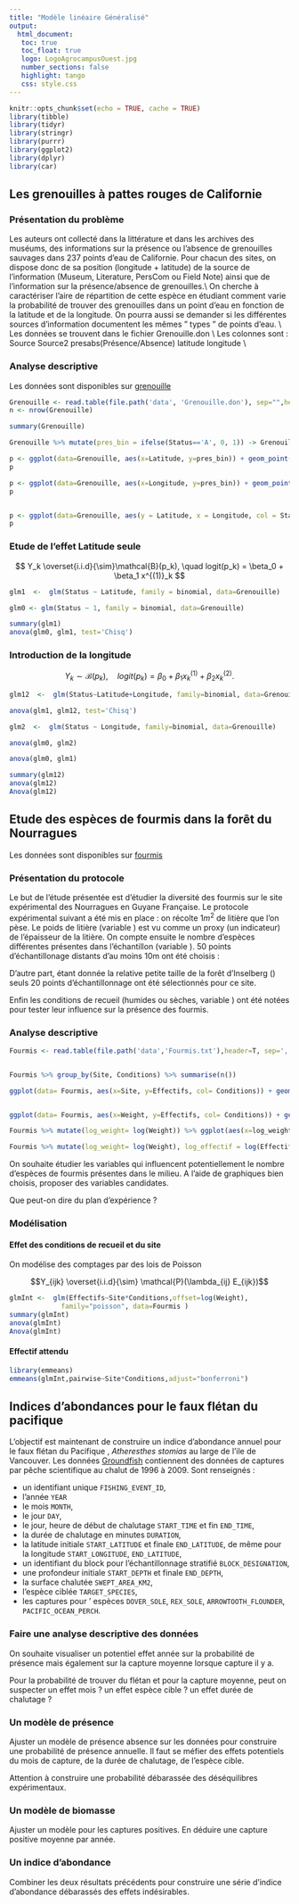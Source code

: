 ```yaml
---
title: "Modèle linéaire Généralisé"
output: 
  html_document:
   toc: true
   toc_float: true
   logo: LogoAgrocampusOuest.jpg
   number_sections: false
   highlight: tango
   css: style.css
---
```


```r
knitr::opts_chunk$set(echo = TRUE, cache = TRUE)
library(tibble)
library(tidyr)
library(stringr)
library(purrr)
library(ggplot2)
library(dplyr)
library(car)
```



## Les grenouilles à pattes rouges de Californie

### Présentation du problème

Les auteurs ont collecté dans la littérature et dans les archives des muséums, des informations
sur la présence ou l'absence de grenouilles sauvages dans 237 points d'eau de Californie. Pour
chacun des sites, on dispose donc de sa position (longitude + latitude) de la source de
l'information (Museum, Literature, PersCom ou Field Note) ainsi que de l'information sur la
présence/absence de grenouilles.\\
On cherche à caractériser l'aire de répartition de cette espèce en étudiant comment varie la
probabilité de trouver des grenouilles dans un point d'eau en fonction de la latitude et de la
longitude. On pourra aussi se demander si les différentes sources d'information documentent
les mêmes " types " de points d'eau. \\
Les données se trouvent dans le fichier Grenouille.don \\
Les colonnes sont : Source Source2 presabs(Présence/Absence) latitude longitude \\


### Analyse descriptive

Les données sont disponibles sur [grenouille](data/Grenouille.don)

```r

Grenouille <- read.table(file.path('data', 'Grenouille.don'), sep="",header=TRUE)
n <- nrow(Grenouille)

summary(Grenouille)

Grenouille %>% mutate(pres_bin = ifelse(Status=='A', 0, 1)) -> Grenouille

p <- ggplot(data=Grenouille, aes(x=Latitude, y=pres_bin)) + geom_point()
p

p <- ggplot(data=Grenouille, aes(x=Longitude, y=pres_bin)) + geom_point()
p


p <- ggplot(data=Grenouille, aes(y = Latitude, x = Longitude, col = Status)) + geom_point() + coord_fixed()
p
```




### Etude de l'effet Latitude seule
$$ Y_k  \overset{i.i.d}{\sim}\mathcal{B}(p_k), \quad logit(p_k)  = \beta_0 + \beta_1 x^{(1)}_k   $$ 



```r
glm1  <-  glm(Status ~ Latitude, family = binomial, data=Grenouille)

glm0 <- glm(Status ~ 1, family = binomial, data=Grenouille)

summary(glm1)
anova(glm0, glm1, test='Chisq')

```

### Introduction de la longitude

$$ Y_{k}  \sim \mathcal{B}(p_k), \quad  logit(p_k)  = \beta_0 + \beta_1 x^{(1)}_k + \beta_2 x^{(2)}_k. $$


```r
glm12  <-  glm(Status~Latitude+Longitude, family=binomial, data=Grenouille)

anova(glm1, glm12, test='Chisq')

glm2  <-  glm(Status ~ Longitude, family=binomial, data=Grenouille)

anova(glm0, glm2)

anova(glm0, glm1)

summary(glm12)
anova(glm12)
Anova(glm12)
```



## Etude des espèces de fourmis dans la forêt du Nourragues

 Les données sont disponibles sur [fourmis](data/Fourmis.txt)
 
### Présentation du protocole 
Le but de l'étude présentée est d'étudier la diversité des fourmis sur le site expérimental des Nourragues en Guyane Française. Le protocole expérimental suivant a été mis en place : on récolte $1m^2$ de litière que l'on pèse. Le poids de litière (variable \verb+Weight+) est vu comme un proxy (un indicateur) de l'épaisseur de la litière. On compte ensuite le nombre d'espèces différentes présentes dans l'échantillon (variable \verb+Effectif+). 50 points d'échantillonage distants d'au moins 10m ont été choisis :
\begin{itemize}
\item sur la forêt de plateau (\verb+GPWT+),
\item dans la foret de liane (\verb+FLWT+),
\item dans la foret de transition (\verb+FTWT+).
\end{itemize}
D'autre part, étant donnée la relative petite taille de la forêt d'Inselberg (\verb+INWT+) seuls 20 points d'échantillonnage ont été sélectionnés pour ce site.

Enfin les conditions de recueil (humides ou sèches, variable \verb+Conditions+) ont été notées pour tester leur influence sur la présence des fourmis. 


### Analyse descriptive 

```r
Fourmis <- read.table(file.path('data','Fourmis.txt'),header=T, sep=',')


Fourmis %>% group_by(Site, Conditions) %>% summarise(n())

ggplot(data= Fourmis, aes(x=Site, y=Effectifs, col= Conditions)) + geom_boxplot() 


ggplot(data= Fourmis, aes(x=Weight, y=Effectifs, col= Conditions)) + geom_point() 

Fourmis %>% mutate(log_weight= log(Weight)) %>% ggplot(aes(x=log_weight, y=Effectifs, col= Conditions)) + geom_point() 

Fourmis %>% mutate(log_weight= log(Weight), log_effectif = log(Effectifs)) %>% ggplot(aes(x=log_weight, y=log_effectif, col= Conditions)) + geom_point() 

```


On souhaite étudier les variables qui influencent potentiellement le nombre d'espèces de fourmis présentes dans le milieu. A l'aide de graphiques bien choisis, proposer des variables candidates.\par

Que peut-on dire du plan d'expérience ?

### Modélisation

#### Effet des conditions de recueil et du site

On modélise des comptages par des lois de Poisson

$$Y_{ijk}  \overset{i.i.d}{\sim} \mathcal{P}(\lambda_{ij} E_{ijk})$$


```r
glmInt <-  glm(Effectifs~Site*Conditions,offset=log(Weight),
             family="poisson", data=Fourmis )
summary(glmInt)
anova(glmInt)
Anova(glmInt)
```


#### Effectif attendu

```r
library(emmeans)
emmeans(glmInt,pairwise~Site*Conditions,adjust="bonferroni")
```


## Indices d'abondances pour le faux flétan du pacifique

L'objectif est maintenant de construire un indice d'abondance annuel pour le faux flétan du Pacifique , *Atheresthes stomias* au large de l'ile de Vancouver.  Les données [Groundfish](data/GroundfishExtraction.csv) contiennent des données de captures par pêche scientifique au chalut  de 1996 à 2009. 
Sont renseignés :

- un identifiant unique `FISHING_EVENT_ID`,
- l'année `YEAR`
- le mois `MONTH`,
- le jour `DAY`,
- le jour, heure de début de chalutage `START_TIME` et fin  `END_TIME`,
- la durée de chalutage en minutes `DURATION`,
- la latitude initiale `START_LATITUDE` et finale 	`END_LATITUDE`, de même pour la longitude `START_LONGITUDE`, `END_LATITUDE`, 
- un identifiant du block pour l'échantillonnage stratifié `BLOCK_DESIGNATION`,
- une profondeur initiale `START_DEPTH` et finale `END_DEPTH`, 
- la surface chalutée `SWEPT_AREA_KM2`,
- l'espèce ciblée `TARGET_SPECIES`, 
- les captures pour ' espèces `DOVER_SOLE`, 	`REX_SOLE`, 	`ARROWTOOTH_FLOUNDER`, 	`PACIFIC_OCEAN_PERCH`.


### Faire une analyse descriptive des données

On souhaite visualiser un potentiel effet année sur la probabilité de présence mais également sur la capture moyenne lorsque capture il y a. 

Pour la probabilité de trouver du flétan et pour la capture moyenne, peut on suspecter un effet mois ? un effet espèce cible ? un effet durée de chalutage ? 

### Un modèle de présence 

Ajuster un modèle de présence absence sur les données pour construire une probabilité de présence annuelle. Il faut se méfier des effets potentiels du mois de capture, de la durée de chalutage, de l'espèce cible.

Attention à construire une probabilité débarassée des déséquilibres expérimentaux. 


### Un modèle de biomasse 

Ajuster un modèle pour les captures positives. En déduire une capture positive moyenne par année.


### Un indice d'abondance

Combiner les deux résultats précédents pour construire une série d'indice d'abondance débarassés des effets indésirables.


